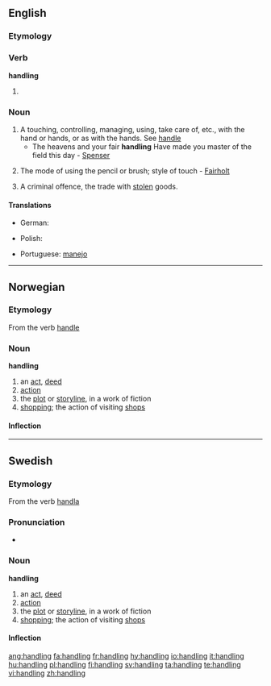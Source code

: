 ==English==
{{wikipedia}}

===Etymology===
{{etyl|ang|en}} {{term|handlung||lang=ang}}

===Verb===
'''handling'''

# {{present participle of|[[handle]]}}

===Noun===
{{en-noun}}

# A touching, controlling, managing, using, take care of, etc., with the hand or hands, or as with the hands. See [[handle]]
#* The heavens and your fair '''handling''' Have made you master of the field this day - [[Spenser]]
# {{art}} The mode of using the pencil or brush; style of touch - [[Fairholt]]
# A criminal offence, the trade with [[steal|stolen]] goods.

====Translations====
{{trans-top|touching, controlling, managing with the hands}}
{{trans-mid}}
{{trans-bottom}}

{{trans-top|criminal offence}}
* German: {{t+|de|Hehlerei|f}}
{{trans-mid}}
* Polish: {{t-|pl|paserstwo|n}}
{{trans-bottom}}

{{checktrans-top}}
* Portuguese: [[manejo]] {{m}}
{{checktrans-bottom}}

----

==Norwegian==

===Etymology===
From the verb [[handle]]

===Noun===
'''handling'''

# an [[act]], [[deed]]
# [[action]]
# the [[plot]] or [[storyline]], in a work of fiction
# [[shopping]]; the action of visiting [[shops]]

====Inflection====
{{no-noun|nb-class1=m1|nb-class2=f1|nn-class1=f3}}

----

==Swedish==

===Etymology===
From the verb [[handla]]

===Pronunciation===
* {{audio|Sv-handling.ogg|audio}}

===Noun===
'''handling'''

# an [[act]], [[deed]]
# [[action]]
# the [[plot]] or [[storyline]], in a work of fiction
# [[shopping]]; the action of visiting [[shops]]

====Inflection====
{{sv-noun|gender=Common|handling|handlingen|handlingar|handlingarna|handlings|handlingens|handlingars|handlingarnas}}

[[ang:handling]]
[[fa:handling]]
[[fr:handling]]
[[hy:handling]]
[[io:handling]]
[[it:handling]]
[[hu:handling]]
[[pl:handling]]
[[fi:handling]]
[[sv:handling]]
[[ta:handling]]
[[te:handling]]
[[vi:handling]]
[[zh:handling]]